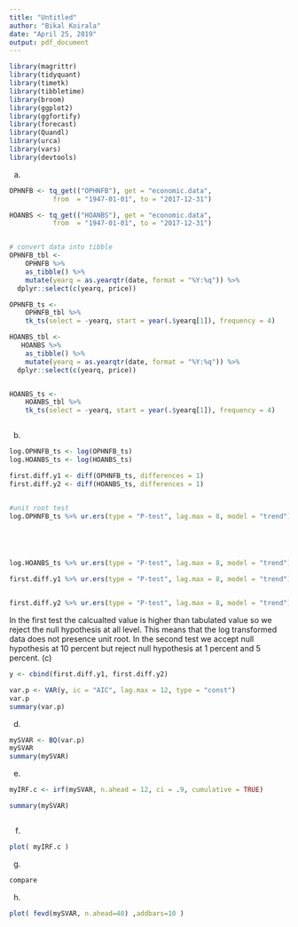 ---
title: "Untitled"
author: "Bikal Koirala"
date: "April 25, 2019"
output: pdf_document
---

```{r}
library(magrittr)
library(tidyquant)
library(timetk)
library(tibbletime)
library(broom)
library(ggplot2)
library(ggfortify)
library(forecast)
library(Quandl)
library(urca)
library(vars)
library(devtools)
```

(a)
```{r}

OPHNFB <- tq_get(("OPHNFB"), get = "economic.data",
           from  = "1947-01-01", to = "2017-12-31")

HOANBS <- tq_get(("HOANBS"), get = "economic.data",
           from  = "1947-01-01", to = "2017-12-31")


# convert data into tibble
OPHNFB_tbl <-
    OPHNFB %>%
    as_tibble() %>%
    mutate(yearq = as.yearqtr(date, format = "%Y:%q")) %>%
  dplyr::select(c(yearq, price))

OPHNFB_ts <-
    OPHNFB_tbl %>%
    tk_ts(select = -yearq, start = year(.$yearq[1]), frequency = 4)

HOANBS_tbl <-
   HOANBS %>%
    as_tibble() %>%
    mutate(yearq = as.yearqtr(date, format = "%Y:%q")) %>%
  dplyr::select(c(yearq, price))


HOANBS_ts <-
    HOANBS_tbl %>%
    tk_ts(select = -yearq, start = year(.$yearq[1]), frequency = 4)



```


(b)
```{r}


    
log.OPHNFB_ts <- log(OPHNFB_ts)
log.HOANBS_ts <- log(HOANBS_ts)

first.diff.y1 <- diff(OPHNFB_ts, differences = 1)
first.diff.y2 <- diff(HOANBS_ts, differences = 1)


#unit root test
log.OPHNFB_ts %>% ur.ers(type = "P-test", lag.max = 8, model = "trend") %>% summary()





log.HOANBS_ts %>% ur.ers(type = "P-test", lag.max = 8, model = "trend") %>% summary()

first.diff.y1 %>% ur.ers(type = "P-test", lag.max = 8, model = "trend") %>% summary()


first.diff.y2 %>% ur.ers(type = "P-test", lag.max = 8, model = "trend") %>% summary()


```

In the first test the calcualted value is higher than tabulated value so we reject the null hypothesis at all level. This means that the log transformed data does not presence unit root.
In the second test we accept null hypothesis at 10 percent but reject null hypothesis at 1 percent and 5 percent.
(c)
```{r}

y <- cbind(first.diff.y1, first.diff.y2)

var.p <- VAR(y, ic = "AIC", lag.max = 12, type = "const")
var.p
summary(var.p)
```
(d)
```{r}
mySVAR <- BQ(var.p)
mySVAR
summary(mySVAR)
```
(e) 

```{r}

myIRF.c <- irf(mySVAR, n.ahead = 12, ci = .9, cumulative = TRUE)

summary(mySVAR)



```

(f)
```{r}




plot( myIRF.c )

```


(g)
```{r}
compare

```

(h)
```{r}
plot( fevd(mySVAR, n.ahead=40) ,addbars=10 )

```